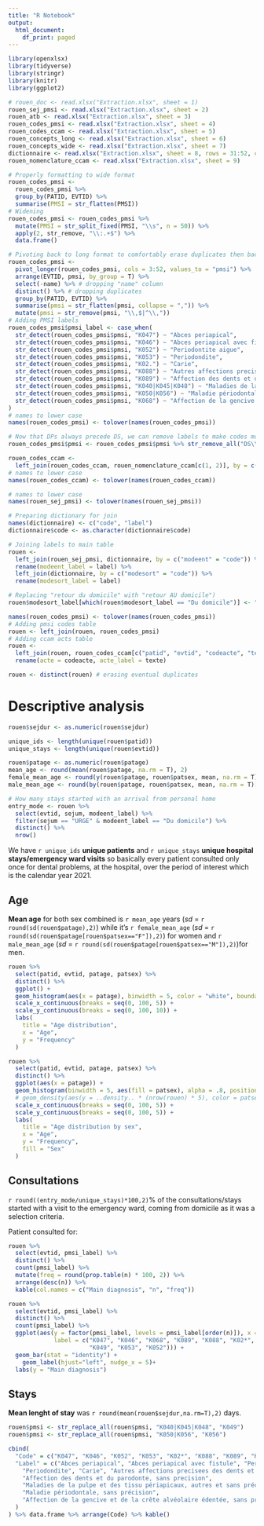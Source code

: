 ```yaml
---
title: "R Notebook"
output:
  html_document:
    df_print: paged
---
```


```r
library(openxlsx)
library(tidyverse)
library(stringr)
library(knitr)
library(ggplot2)
```
```r
# rouen_doc <- read.xlsx("Extraction.xlsx", sheet = 1)
rouen_sej_pmsi <- read.xlsx("Extraction.xlsx", sheet = 2)
rouen_atb <- read.xlsx("Extraction.xlsx", sheet = 3)
rouen_codes_pmsi <- read.xlsx("Extraction.xlsx", sheet = 4)
rouen_codes_ccam <- read.xlsx("Extraction.xlsx", sheet = 5)
rouen_concepts_long <- read.xlsx("Extraction.xlsx", sheet = 6)
rouen_concepts_wide <- read.xlsx("Extraction.xlsx", sheet = 7)
dictionnaire <- read.xlsx("Extraction.xlsx", sheet = 8, rows = 31:52, cols = 1:2)
rouen_nomenclature_ccam <- read.xlsx("Extraction.xlsx", sheet = 9)
```
```r
# Properly formatting to wide format
rouen_codes_pmsi <-
  rouen_codes_pmsi %>%
  group_by(PATID, EVTID) %>%
  summarise(PMSI = str_flatten(PMSI))
# Widening
rouen_codes_pmsi <- rouen_codes_pmsi %>%
  mutate(PMSI = str_split_fixed(PMSI, "\\s", n = 50)) %>%
  apply(2, str_remove, "\\:.+$") %>%
  data.frame()

# Pivoting back to long format to comfortably erase duplicates then back to wide format
rouen_codes_pmsi <-
  pivot_longer(rouen_codes_pmsi, cols = 3:52, values_to = "pmsi") %>%
  arrange(EVTID, pmsi, by_group = T) %>%
  select(-name) %>% # dropping "name" column
  distinct() %>% # dropping duplicates
  group_by(PATID, EVTID) %>%
  summarise(pmsi = str_flatten(pmsi, collapse = ",")) %>%
  mutate(pmsi = str_remove(pmsi, "\\,$|^\\,"))
# Adding PMSI labels
rouen_codes_pmsi$pmsi_label <- case_when(
  str_detect(rouen_codes_pmsi$pmsi, "K047") ~ "Abces periapical",
  str_detect(rouen_codes_pmsi$pmsi, "K046") ~ "Abces periapical avec fistule",
  str_detect(rouen_codes_pmsi$pmsi, "K052") ~ "Periodontite aigue",
  str_detect(rouen_codes_pmsi$pmsi, "K053") ~ "Periodondite",
  str_detect(rouen_codes_pmsi$pmsi, "K02.") ~ "Carie",
  str_detect(rouen_codes_pmsi$pmsi, "K088") ~ "Autres affections precisees des dents et du parodonte",
  str_detect(rouen_codes_pmsi$pmsi, "K089") ~ "Affection des dents et du parodonte, sans precision",
  str_detect(rouen_codes_pmsi$pmsi, "K040|K045|K048") ~ "Maladies de la pulpe et des tissu périapicaux, autres et sans précision",
  str_detect(rouen_codes_pmsi$pmsi, "K050|K056") ~ "Maladie périodontale, sans précision",
  str_detect(rouen_codes_pmsi$pmsi, "K068") ~ "Affection de la gencive et de la crête alvéolaire édentée, sans précision"
)
# names to lower case
names(rouen_codes_pmsi) <- tolower(names(rouen_codes_pmsi))

# Now that DPs always precede DS, we can remove labels to make codes more readable
rouen_codes_pmsi$pmsi <- rouen_codes_pmsi$pmsi %>% str_remove_all("DS\\'|DP\\'|DD\\'")
```
```r
rouen_codes_ccam <-
  left_join(rouen_codes_ccam, rouen_nomenclature_ccam[c(1, 2)], by = c("CODEACTE" = "Code"))
# names to lower case
names(rouen_codes_ccam) <- tolower(names(rouen_codes_ccam))
```
```r
# names to lower case
names(rouen_sej_pmsi) <- tolower(names(rouen_sej_pmsi))

# Preparing dictionary for join
names(dictionnaire) <- c("code", "label")
dictionnaire$code <- as.character(dictionnaire$code)

# Joining labels to main table
rouen <-
  left_join(rouen_sej_pmsi, dictionnaire, by = c("modeent" = "code")) %>%
  rename(modeent_label = label) %>%
  left_join(dictionnaire, by = c("modesort" = "code")) %>%
  rename(modesort_label = label)

# Replacing "retour du domicile" with "retour AU domicile")
rouen$modesort_label[which(rouen$modesort_label == "Du domicile")] <- "Au domicile"
```
```r
names(rouen_codes_pmsi) <- tolower(names(rouen_codes_pmsi))
# Adding pmsi codes table
rouen <- left_join(rouen, rouen_codes_pmsi)
# Adding ccam acts table
rouen <-
  left_join(rouen, rouen_codes_ccam[c("patid", "evtid", "codeacte", "texte")]) %>%
  rename(acte = codeacte, acte_label = texte)

rouen <- distinct(rouen) # erasing eventual duplicates
```
# Descriptive analysis
```r
rouen$sejdur <- as.numeric(rouen$sejdur)

unique_ids <- length(unique(rouen$patid))
unique_stays <- length(unique(rouen$evtid))

rouen$patage <- as.numeric(rouen$patage)
mean_age <- round(mean(rouen$patage, na.rm = T), 2)
female_mean_age <- round(y(rouen$patage, rouen$patsex, mean, na.rm = T)[["F"]], 2)
male_mean_age <- round(by(rouen$patage, rouen$patsex, mean, na.rm = T)[["M"]], 2)

# How many stays started with an arrival from personal home
entry_mode <- rouen %>%
  select(evtid, sejum, modeent_label) %>%
  filter(sejum == "URGE" & modeent_label == "Du domicile") %>%
  distinct() %>%
  nrow()
```
We have `r unique_ids` **unique patients** and `r unique_stays` **unique hospital stays/emergency ward visits** so basically every patient consulted only once for dental problems, at the hospital, over the period of interest which is the calendar year 2021.

## Age
**Mean age**  for both sex combined is `r mean_age` years (*sd* = `r round(sd(rouen$patage),2)`) while
it's `r female_mean_age` (*sd* = `r round(sd(rouen$patage[rouen$patsex=="F"]),2)`) for women and `r male_mean_age` (*sd* = `r round(sd(rouen$patage[rouen$patsex=="M"]),2)`)for men.
```r
rouen %>%
  select(patid, evtid, patage, patsex) %>%
  distinct() %>%
  ggplot() +
  geom_histogram(aes(x = patage), binwidth = 5, color = "white", boundary = .5) +
  scale_x_continuous(breaks = seq(0, 100, 5)) +
  scale_y_continuous(breaks = seq(0, 100, 10)) +
  labs(
    title = "Age distribution",
    x = "Age",
    y = "Frequency"
  )

rouen %>%
  select(patid, evtid, patage, patsex) %>%
  distinct() %>%
  ggplot(aes(x = patage)) +
  geom_histogram(binwidth = 5, aes(fill = patsex), alpha = .8, position = "identity", boundary = .5) +
  # geom_density(aes(y = ..density.. * (nrow(rouen) * 5), color = patsex), size = 1)+
  scale_x_continuous(breaks = seq(0, 100, 5)) +
  scale_y_continuous(breaks = seq(0, 100, 5)) +
  labs(
    title = "Age distribution by sex",
    x = "Age",
    y = "Frequency",
    fill = "Sex"
  )
```

## Consultations
`r round((entry_mode/unique_stays)*100,2)`% of the consultations/stays started with a visit to the emergency ward, coming from domicile as it was a selection criteria. 

Patient consulted for:
```r
rouen %>%
  select(evtid, pmsi_label) %>%
  distinct() %>%
  count(pmsi_label) %>%
  mutate(freq = round(prop.table(n) * 100, 2)) %>%
  arrange(desc(n)) %>%
  kable(col.names = c("Main diagnosis", "n", "freq"))

rouen %>%
  select(evtid, pmsi_label) %>%
  distinct() %>%
  count(pmsi_label) %>%
  ggplot(aes(y = factor(pmsi_label, levels = pmsi_label[order(n)]), x = n, 
             label = c("K047", "K046", "K068", "K089", "K088", "K02*", "K056", 
                       "K049", "K053", "K052"))) +
  geom_bar(stat = "identity") +
    geom_label(hjust="left", nudge_x = 5)+
  labs(y = "Main diagnosis")
```

## Stays
**Mean lenght of stay** was `r round(mean(rouen$sejdur,na.rm=T),2)` days.
```r
rouen$pmsi <- str_replace_all(rouen$pmsi, "K040|K045|K048", "K049")
rouen$pmsi <- str_replace_all(rouen$pmsi, "K050|K056", "K056")

cbind(
  "Code" = c("K047", "K046", "K052", "K053", "K02*", "K088", "K089", "K049", "K056", "K068"),
  "Label" = c("Abces periapical", "Abces periapical avec fistule", "Periodontite aigue",
    "Periodondite", "Carie", "Autres affections precisees des dents et du parodonte",
    "Affection des dents et du parodonte, sans precision",
    "Maladies de la pulpe et des tissu périapicaux, autres et sans précision",
    "Maladie périodontale, sans précision",
    "Affection de la gencive et de la crête alvéolaire édentée, sans précision"
  )
) %>% data.frame %>% arrange(Code) %>% kable()
```
